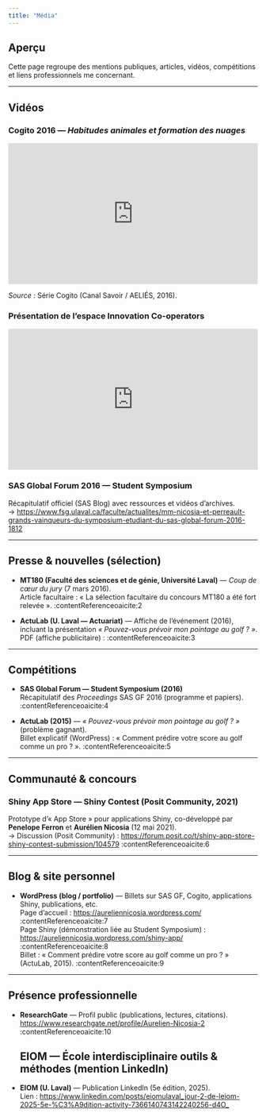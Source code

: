 ```yaml
---
title: "Média"
---
```



## Aperçu

Cette page regroupe des mentions publiques, articles, vidéos, compétitions et liens professionnels me concernant.

---

## Vidéos

### Cogito 2016 — *Habitudes animales et formation des nuages*

<div style="aspect-ratio:16/9;">
  <iframe width="100%" height="100%" src="https://www.youtube.com/embed/k96TG-NBua4" title="Cogito 2016 - Émission 1" frameborder="0" allowfullscreen></iframe>
</div>

_Source :_ Série Cogito (Canal Savoir / AELIÉS, 2016). 

### Présentation de l'espace Innovation Co-operators

<div style="aspect-ratio:16/9;">
  <iframe width="100%" height="100%" src="https://www.youtube.com/watch?v=dvhPPcdSVDM" title="Présentation de l'espace Innovation Co-operators" frameborder="0" allowfullscreen></iframe>
</div>


### SAS Global Forum 2016 — Student Symposium 

Récapitulatif officiel (SAS Blog) avec ressources et vidéos d’archives.  
→ <https://www.fsg.ulaval.ca/faculte/actualites/mm-nicosia-et-perreault-grands-vainqueurs-du-symposium-etudiant-du-sas-global-forum-2016-1812> 

---

## Presse & nouvelles (sélection)

- **MT180 (Faculté des sciences et de génie, Université Laval)** — *Coup de cœur du jury* (7 mars 2016).  
  Article facultaire : « La sélection facultaire du concours MT180 a été fort relevée ». :contentReference[oaicite:2]{index=2}

- **ActuLab (U. Laval — Actuariat)** — Affiche de l’événement (2016), incluant la présentation _« Pouvez-vous prévoir mon pointage au golf ? »_.  
  PDF (affiche publicitaire) : :contentReference[oaicite:3]{index=3}

---

## Compétitions

- **SAS Global Forum — Student Symposium (2016)**  
  Récapitulatif des _Proceedings_ SAS GF 2016 (programme et papiers). :contentReference[oaicite:4]{index=4}

- **ActuLab (2015)** — _« Pouvez-vous prévoir mon pointage au golf ? »_ (problème gagnant).  
  Billet explicatif (WordPress) : « Comment prédire votre score au golf comme un pro ? ». :contentReference[oaicite:5]{index=5}

---

## Communauté & concours

### Shiny App Store — Shiny Contest (Posit Community, 2021)

Prototype d’« App Store » pour applications Shiny, co-développé par **Penelope Ferron** et **Aurélien Nicosia** (12 mai 2021).  
→ Discussion (Posit Community) : <https://forum.posit.co/t/shiny-app-store-shiny-contest-submission/104579> :contentReference[oaicite:6]{index=6}

---

## Blog & site personnel

- **WordPress (blog / portfolio)** — Billets sur SAS GF, Cogito, applications Shiny, publications, etc.  
  Page d’accueil : <https://aureliennicosia.wordpress.com/> :contentReference[oaicite:7]{index=7}  
  Page Shiny (démonstration liée au Student Symposium) : <https://aureliennicosia.wordpress.com/shiny-app/> :contentReference[oaicite:8]{index=8}  
  Billet : « Comment prédire votre score au golf comme un pro ? » (ActuLab, 2015). :contentReference[oaicite:9]{index=9}

---

## Présence professionnelle

- **ResearchGate** — Profil public (publications, lectures, citations).  
  <https://www.researchgate.net/profile/Aurelien-Nicosia-2> :contentReference[oaicite:10]{index=10}
  
  ## EIOM — École interdisciplinaire outils & méthodes (mention LinkedIn)

- **EIOM (U. Laval)** — Publication LinkedIn (5e édition, 2025).  
  Lien : <https://www.linkedin.com/posts/eiomulaval_jour-2-de-leiom-2025-5e-%C3%A9dition-activity-7366140743142240256-d4O_>

